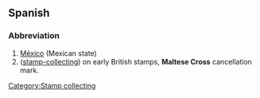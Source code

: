 ==Spanish==
===Abbreviation===
#[[México]] (Mexican state)
#([[stamp-collecting]]) on early British stamps, '''Maltese Cross''' cancellation mark.
[[Category:Stamp collecting]]